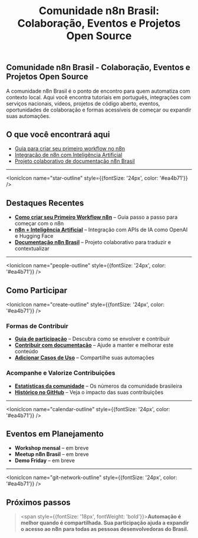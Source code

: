 ﻿---
sidebar_position: 1
title: "Comunidade n8n Brasil: Colaboração, Eventos e Projetos Open Source"
description: Portal da comunidade brasileira do n8n - colaboração, eventos, projetos open source, artigos, vídeos e suporte para automação.
keywords: [n8n, comunidade, brasil, colaboração open source, eventos n8n, projetos colaborativos, ajuda n8n, automação, workflows, contribuições]
---


## Comunidade n8n Brasil - Colaboração, Eventos e Projetos Open Source

A comunidade n8n Brasil é o ponto de encontro para quem automatiza com contexto local. Aqui você encontra tutoriais em português, integrações com serviços nacionais, vídeos, projetos de código aberto, eventos, oportunidades de colaboração e formas acessíveis de começar ou expandir suas automações.

## O que você encontrará aqui

- [Guia para criar seu primeiro workflow no n8n](../primeiros-passos/primeiro-workflow)
- [Integração de n8n com Inteligência Artificial](../advanced-ai/tutorial-ai)
- [Projeto colaborativo de documentação n8n Brasil](https://github.com/tatyquebralayout/n8n-Doc-pt-BR)

---

<IonicIcon name="star-outline" style={{fontSize: '24px', color: '#ea4b71'}} />

## Destaques Recentes

- **[Como criar seu Primeiro Workflow n8n](../primeiros-passos/primeiro-workflow)** – Guia passo a passo para começar com o n8n
- **[n8n + Inteligência Artificial](../advanced-ai/tutorial-ai)** – Integração com APIs de IA como OpenAI e Hugging Face
- **[Documentação n8n Brasil](https://github.com/tatyquebralayout/n8n-Doc-pt-BR)** – Projeto colaborativo para traduzir e contextualizar

---

<IonicIcon name="people-outline" style={{fontSize: '24px', color: '#ea4b71'}} />

## Como Participar

<IonicIcon name="create-outline" style={{fontSize: '24px', color: '#ea4b71'}} />

### Formas de Contribuir

- **[Guia de participação](./como-participar)** – Descubra como se envolver e contribuir
- **[Contribuir com documentação](../contribuir)** – Ajude a manter e melhorar este conteúdo
- **[Adicionar Casos de Uso](../comunidade/como-participar/n8n-oficial/adicionar-casos-uso)** – Compartilhe suas automações

### Acompanhe e Valorize Contribuições

- **[Estatísticas da comunidade](./estatisticas.mdx)** – Os números da comunidade brasileira
- **[Histórico no GitHub](./github.mdx)** – Veja o impacto das suas contribuições

---

<IonicIcon name="calendar-outline" style={{fontSize: '24px', color: '#ea4b71'}} />

## Eventos em Planejamento

- **Workshop mensal** – em breve
- **Meetup n8n Brasil** – em breve
- **Demo Friday** – em breve

---

<IonicIcon name="git-network-outline" style={{fontSize: '24px', color: '#ea4b71'}} />

## Próximos passos

> <span style={{fontSize: '18px', fontWeight: 'bold'}}>**Automação é melhor quando é compartilhada. Sua participação ajuda a expandir o acesso ao n8n para todas as pessoas desenvolvedoras do Brasil.**</span>
